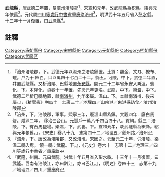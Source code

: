 '''武龍縣'''，唐武德二年置，屬[[涪州|涪州]][[涪陵郡|涪陵郡]]<ref>『涪州涪陵郡，下。武德元年以渝州之涪陵鎮置。土貢：麩金、文刀、獠布、蠟。戶九千 四百，口四萬四千七百二十二。縣五。涪陵，中下。武德二年置，幷置武龍縣。又析涪陵、巴縣地置[[永安縣|永安縣]]。開元二十二年省永安入樂溫。賓化，下。本隆化，貞觀十一年置，先天元年更名。武龍，中下。樂溫，中下。武德二年析巴縣地置，隸[[南潾州|南潾州]]，九年來屬。溫山。下。本隸南潾州，後來屬。』，《新唐書》卷四十　志第三十／地理四／山南道／東道採訪使／涪州涪陵郡</ref>，宋宣和元年，改武龍縣為[[枳縣|枳縣]]。紹興元年依舊<ref>「涪州，下，涪陵郡，軍事。熙寧三年，廢溫山縣為鎮。大觀四年，廢白馬砦。咸淳二年， 移治三台山。元豐戶一萬八千四百四十八。貢絹。縣三：涪陵，下。有白馬鹽場。樂溫，下。武龍。下。宣和元年，改武龍縣為枳縣。紹興元年依舊。」，《宋史》卷八十九　志第四十二／地理五／夔州路／涪州</ref>。元代屬[[四川等處行中書省|四川等處行中書省]][[重慶路|重慶路]][[涪州|涪州]]<ref>『涪州，下。唐改為涪陵郡，又改涪州。宋因之。元至元二十年，併涪陵、樂溫二縣入焉。 領一縣：武龍。下。』，《元史》卷六十　志第十二／地理三／四川等處行中書省／重慶路</ref>，明洪武十年五月省入[[彭水縣|彭水縣]]。十三年十一月復置，曰[[武隆縣|武隆縣]]<ref>『武隆，州南。元曰武龍。洪武十年五月省入彭水縣。十三年十一月復置，曰武隆。西南有涪陵江，亦曰黔江，亦曰巴江。』，《明史》卷四十三　志第十九／地理四／四川／重慶府</ref>。

==註釋==
{{reflist}}
{{行政區劃小作品}}
[[Category:唐朝縣份|Category:唐朝縣份]]
[[Category:宋朝縣份|Category:宋朝縣份]]
[[Category:元朝縣份|Category:元朝縣份]]
[[Category:明朝縣份|Category:明朝縣份]]
[[Category:武隆区|Category:武隆区]]